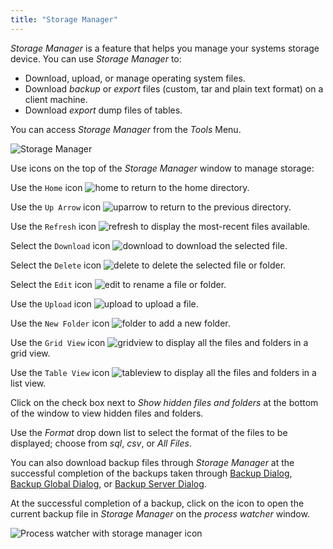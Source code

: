 ```yaml
---
title: "Storage Manager"
---
```


<div id="storage_manager" class="registered_link"></div>

*Storage Manager* is a feature that helps you manage your systems storage device. You can use *Storage Manager* to:

-   Download, upload, or manage operating system files.
-   Download *backup* or *export* files (custom, tar and plain text format) on a client machine.
-   Download *export* dump files of tables.

You can access *Storage Manager* from the *Tools* Menu.

<img src="../images/storage_manager.png" class="align-center" alt="Storage Manager" />

Use icons on the top of the *Storage Manager* window to manage storage:

Use the `Home` icon ![home](../images/home.png) to return to the home directory.

Use the `Up Arrow` icon ![uparrow](../images/uparrow.png) to return to the previous directory.

Use the `Refresh` icon ![refresh](../images/refresh.png) to display the most-recent files available.

Select the `Download` icon ![download](../images/download.png) to download the selected file.

Select the `Delete` icon ![delete](../images/delete.png) to delete the selected file or folder.

Select the `Edit` icon ![edit](../images/edit.png) to rename a file or folder.

Use the `Upload` icon ![upload](../images/upload.png) to upload a file.

Use the `New Folder` icon ![folder](../images/folder.png) to add a new folder.

Use the `Grid View` icon ![gridview](../images/gridview.png) to display all the files and folders in a grid view.

Use the `Table View` icon ![tableview](../images/tableview.png) to display all the files and folders in a list view.

Click on the check box next to *Show hidden files and folders* at the bottom of the window to view hidden files and folders.

Use the *Format* drop down list to select the format of the files to be displayed; choose from *sql*, *csv*, or *All Files*.

You can also download backup files through *Storage Manager* at the successful completion of the backups taken through [Backup Dialog](06_backup_dialog/#backup_dialog), [Backup Global Dialog](07_backup_globals_dialog/#backup_globals_dialog), or [Backup Server Dialog](08_backup_server_dialog/#backup_server_dialog).

At the successful completion of a backup, click on the icon to open the current backup file in *Storage Manager* on the *process watcher* window.

<img src="../images/process_watcher_storage_manager.png" class="align-center" alt="Process watcher with storage manager icon" />
